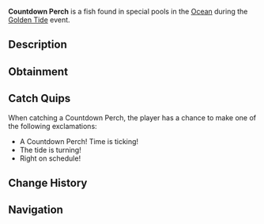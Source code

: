 {{FishInfobox
|image          = Countdown Perch.png
|rarity         = Limited
|event          = Golden Tide
|sea            = First Sea
|location       = [[Golden Tide]]
|sublocation    = 
|sources        = Fishing Rod
|radar_location = 
|xp             = 1200
|weather        = 
|time           = 
|season         = 
|bait           = Weird Algae
|base_weight    = 500
|base_value     = 2000
|weight_range   = 200
|base_chance    = 35
|base_resil     = 40
}}
'''Countdown Perch''' is a {{Rarity|Limited}} fish found in special pools in the [[Ocean]] during the [[Golden Tide]] event.

== Description ==
{{Description|This peculiar perch species appears as the Golden Tide approaches, with markings on its fins that seem to shift and change like the hands of a clock. Legend says it can sense the turning of the tide.|Bestiary Entry}}

== Obtainment ==
{{Fish Availability|
Golden Tide
|top_rods      = 
Krampus's Rod\101368.89\108419.34;
Leviathan's Fang Rod\96347.57\100779.26;
Magma Rod\95168.97\101788.2;
Trident Rod\88361.62\101159.4;
Free Spirit Rod\80822.81\92528.73;
Buddy Bond Rod\71580.55\104142.87;
Ethereal Prism Rod\77985.33\67204.53;
No-Life Rod\76537.32\73143.67;
Seraphic Rod\76081.62\68008.07;
Rod Of The Forgotten Fang\71251.56\67002.21;
Challenger's Rod\69432.55\67357.23;
Rod Of The Exalted One\65901.9\65960.31;
Rod Of The Depths\64301.38\65788.11;
Zeus Rod\63386.69\65893.33;
Verdant Shear Rod\62399.62\64990.45;
Blazebringer Rod\60198.4\66349.27;
Depthseeker Rod\57450.69\64653.17;
Volcanic Rod\51886.72\59401.7;
Avalanche Rod\51840.74\60227.6;
Steady Rod\22566.78\20526.99
|recommended   = Trident Rod
}}

== Catch Quips ==
When catching a Countdown Perch, the player has a chance to make one of the following exclamations:
* A Countdown Perch! Time is ticking!
* The tide is turning!
* Right on schedule!

== Change History ==
{{Change History|{{subst:Current Version}}}}

== Navigation ==
{{Fish Navbox|Golden Tide}}